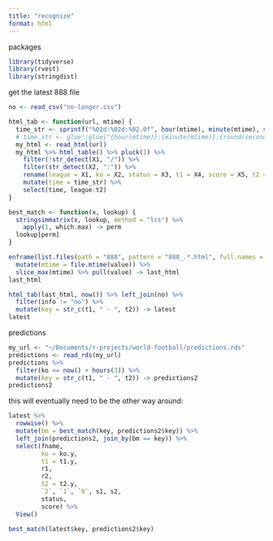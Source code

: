 ```yaml
---
title: "recognize"
format: html
---
```


packages

```r
library(tidyverse)
library(rvest)
library(stringdist)
```

get the latest 888 file

```r
no <- read_csv("no-longer.csv")

html_tab <- function(url, mtime) {
  time_str <- sprintf("%02d:%02d:%02.0f", hour(mtime), minute(mtime), second(mtime))
  # time_str <- glue::glue("{hour(mtime)}:{minute(mtime)}:{round(second(mtime))}")
  my_html <- read_html(url)
  my_html %>% html_table() %>% pluck(1) %>%
    filter(!str_detect(X1, "/")) %>%
    filter(str_detect(X2, ":")) %>%
    rename(league = X1, ko = X2, status = X3, t1 = X4, score = X5, t2 = X6) %>%
    mutate(time = time_str) %>%
    select(time, league:t2)
}

best_match <- function(x, lookup) {
  stringsimmatrix(x, lookup, method = "lcs") %>%
    apply(1, which.max) -> perm
  lookup[perm]
}

```

```r
enframe(list.files(path = "888", pattern = "888_.*.html", full.names = TRUE)) %>%
  mutate(mtime = file.mtime(value)) %>% 
  slice_max(mtime) %>% pull(value) -> last_html
last_html
```

```r
html_tab(last_html, now()) %>% left_join(no) %>% 
  filter(info != "no") %>% 
  mutate(key = str_c(t1, " - ", t2)) -> latest
latest
```

predictions

```r
my_url <- "~/Documents/r-projects/world-football/predictions.rds"
predictions <- read_rds(my_url)
predictions %>% 
  filter(ko <= now() + hours(3)) %>% 
  mutate(key = str_c(t1, " - ", t2)) -> predictions2
predictions2
```

this will eventually need to be the other way around:

```r
latest %>% 
  rowwise() %>% 
  mutate(bm = best_match(key, predictions2$key)) %>% 
  left_join(predictions2, join_by(bm == key)) %>% 
  select(fname, 
         ko = ko.y,
         t1 = t1.y,
         r1,
         r2,
         t2 = t2.y,
         `2`, `1`, `0`, s1, s2,
         status,
         score) %>% 
  View()
```


```r
best_match(latest$key, predictions2$key)
```

